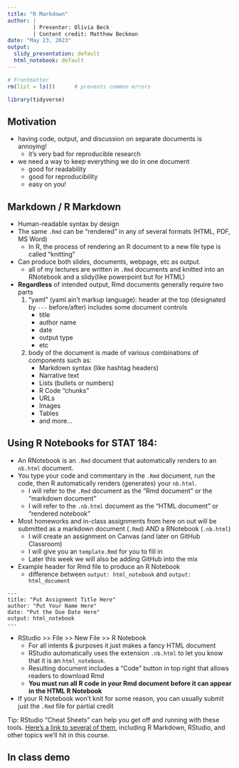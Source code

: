 ```yaml
---
title: "R Markdown"
author: |
        | Presenter: Olivia Beck
        | Content credit: Matthew Beckman
date: "May 23, 2023"
output: 
  slidy_presentation: default
  html_notebook: default
---
```


```r
# Frontmatter
rm(list = ls())      # prevents common errors

library(tidyverse)

```

## Motivation

-   having code, output, and discussion on separate documents is annoying!
    -   it's very bad for reproducible research
-   we need a way to keep everything we do in one document
    -   good for readability
    -   good for reproducibility
    -   easy on you!

## Markdown / R Markdown

-   Human-readable syntax by design
-   The same `.Rmd` can be "rendered" in any of several formats (HTML, PDF, MS Word)
    -   In R, the process of rendering an R document to a new file type is called "knitting"
-   Can produce both slides, documents, webpage, etc as output.
    -   all of my lectures are written in `.Rmd` documents and knitted into an RNotebook and a slidy(like powerpoint but for HTML)
-   **Regardless** of intended output, Rmd documents generally require two parts
    1.  "yaml" (yaml ain't markup language): header at the top (designated by `---` before/after) includes some document controls
        -   title
        -   author name
        -   date
        -   output type
        -   etc
    2.  body of the document is made of various combinations of components such as:
        -   Markdown syntax (like hashtag headers)
        -   Narrative text
        -   Lists (bullets or numbers)
        -   R Code "chunks"
        -   URLs
        -   Images
        -   Tables
        -   and more...

## Using R Notebooks for STAT 184:

-   An RNotebook is an `.Rmd` document that automatically renders to an `nb.html` document.
-   You type your code and commentary in the `.Rmd` document, run the code, then R automatically renders (generates) your `nb.html`.
    -   I will refer to the `.Rmd` document as the "Rmd document" or the "markdown document"
    -   I will refer to the `.nb.html` document as the "HTML document" or "rendered notebook"
-   Most homeworks and in-class assignments from here on out will be submitted as a markdown document (`.Rmd`) AND a RNotebook (`.nb.html`)
    -   I will create an assignment on Canvas (and later on GitHub Classroom)
    -   I will give you an `template.Rmd` for you to fill in
    -   Later this week we will also be adding GitHub into the mix
-   Example header for Rmd file to produce an R Notebook
    -   difference between `output: html_notebook` and `output: html_document`

```         
---
title: "Put Assignment Title Here"
author: "Put Your Name Here"
date: "Put the Due Date Here"
output: html_notebook
---
```

-   RStudio \>\> File \>\> New File \>\> R Notebook
    -   For all intents & purposes it just makes a fancy HTML document
    -   RStudio automatically uses the extension `.nb.html` to let you know that it is an `html_notebook`.
    -   Resulting document includes a "Code" button in top right that allows readers to download Rmd
    -   **You must run all R code in your Rmd document before it can appear in the HTML R Notebook**
-   If your R Notebook won't knit for some reason, you can usually submit just the `.Rmd` file for partial credit

Tip: RStudio "Cheat Sheets" can help you get off and running with these tools. [Here's a link to several of them](https://www.rstudio.com/resources/cheatsheets/), including R Markdown, RStudio, and other topics we'll hit in this course.

## In class demo
